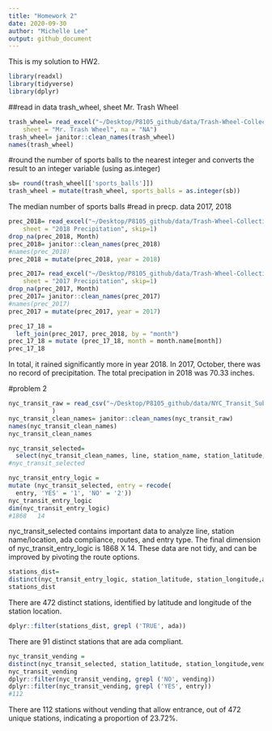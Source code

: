 ```yaml
---
title: "Homework 2"
date: 2020-09-30
author: "Michelle Lee"
output: github_document
---
```


This is my solution to HW2.
```r
library(readxl)
library(tidyverse)
library(dplyr)
```
##read in data trash_wheel, sheet Mr. Trash Wheel
```r
trash_wheel= read_excel("~/Desktop/P8105_github/data/Trash-Wheel-Collection-Totals-8-6-19.xlsx", 
    sheet = "Mr. Trash Wheel", na = "NA")
trash_wheel= janitor::clean_names(trash_wheel)
names(trash_wheel)
```
#round the number of sports balls to the nearest integer and converts the result to an integer variable (using as.integer)

```r
sb= round(trash_wheel[['sports_balls']])
trash_wheel = mutate(trash_wheel, sports_balls = as.integer(sb))

```
The median number of sports balls 
#read in precp. data 2017, 2018

```r

prec_2018= read_excel("~/Desktop/P8105_github/data/Trash-Wheel-Collection-Totals-8-6-19.xlsx", 
    sheet = "2018 Precipitation", skip=1)
drop_na(prec_2018, Month)
prec_2018= janitor::clean_names(prec_2018)
#names(prec_2018)
prec_2018 = mutate(prec_2018, year = 2018)

prec_2017= read_excel("~/Desktop/P8105_github/data/Trash-Wheel-Collection-Totals-8-6-19.xlsx", 
    sheet = "2017 Precipitation", skip=1)
drop_na(prec_2017, Month)
prec_2017= janitor::clean_names(prec_2017)
#names(prec_2017)
prec_2017 = mutate(prec_2017, year = 2017)

prec_17_18 = 
  left_join(prec_2017, prec_2018, by = "month")
prec_17_18 = mutate (prec_17_18, month = month.name[month])
prec_17_18
```
In total, it rained significantly more in year 2018. In 2017, October, there was no record of precipitation. The total precipation in 2018 was 70.33 inches. 

#problem 2
```r
nyc_transit_raw = read_csv("~/Desktop/P8105_github/data/NYC_Transit_Subway_Entrance_And_Exit_Data.csv",
            )
nyc_transit_clean_names= janitor::clean_names(nyc_transit_raw)
names(nyc_transit_clean_names)
nyc_transit_clean_names

nyc_transit_selected= 
  select(nyc_transit_clean_names, line, station_name, station_latitude, station_longitude, route1:11, entry, vending, entrance_type, ada)
#nyc_transit_selected

nyc_transit_entry_logic = 
mutate (nyc_transit_selected, entry = recode(
  entry, 'YES' = '1', 'NO' = '2'))
nyc_transit_entry_logic 
dim(nyc_transit_entry_logic)
#1868   14
```

nyc_transit_selected contains important data to analyze line, station name/location, ada compliance, routes, and entry type. The final dimension of nyc_transit_entry_logic is 1868 X 14. These data are not tidy, and can be improved by pivoting the route options. 

```r
stations_dist=
distinct(nyc_transit_entry_logic, station_latitude, station_longitude,ada)
stations_dist
```
There are 472 distinct stations, identified by latitude and longitude of the station location.

```r
dplyr::filter(stations_dist, grepl ('TRUE', ada))
```
There are 91 distinct stations that are ada compliant.
```r
nyc_transit_vending =
distinct(nyc_transit_selected, station_latitude, station_longitude,vending, entry)
nyc_transit_vending
dplyr::filter(nyc_transit_vending, grepl ('NO', vending))
dplyr::filter(nyc_transit_vending, grepl ('YES', entry))
#112
```
There are 112 stations without vending that allow entrance, out of 472 unique stations, indicating a proportion of 23.72%.
